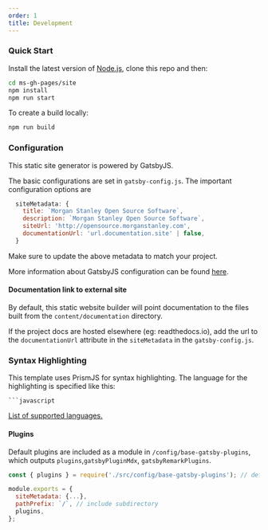 ```yaml
---
order: 1
title: Development
---
```


### Quick Start

Install the latest version of [Node.js](https://nodejs.org/en), clone this repo and then:

```bash
cd ms-gh-pages/site
npm install
npm run start
```

To create a build locally:

```bash
npm run build
```

### Configuration

This static site generator is powered by GatsbyJS.

The basic configurations are set in `gatsby-config.js`. The important configuration options are

```javascript
  siteMetadata: {
    title: `Morgan Stanley Open Source Software`,
    description: `Morgan Stanley Open Source Software`,
    siteUrl: 'http://opensource.morganstanley.com',
    documentationUrl: 'url.documentation.site' | false,
  }
```

Make sure to update the above metadata to match your project.

More information about GatsbyJS configuration can be found [here](https://www.gatsbyjs.com/docs/reference/config-files/gatsby-config/#sitemetadata).

#### Documentation link to external site

By default, this static website builder will point documentation to the files built from the `content/documentation` directory.

If the project docs are hosted elsewhere (eg: readthedocs.io), add the url to the `documentationUrl` attribute in the `siteMetadata` in the `gatsby-config.js`.

### Syntax Highlighting

This template uses PrismJS for syntax highlighting. The language for the highlighting is specified like this:

````
```javascript
````

[List of supported languages.](https://prismjs.com/index.html#supported-languages)

#### Plugins

Default plugins are included as a module in `/config/base-gatsby-plugins`, which outputs `plugins`,`gatsbyPluginMdx`, `gatsbyRemarkPlugins`.

```javascript
const { plugins } = require('./src/config/base-gatsby-plugins'); // default plugins

module.exports = {
  siteMetadata: {...},
  pathPrefix: `/`, // include subdirectory
  plugins,
};
```

